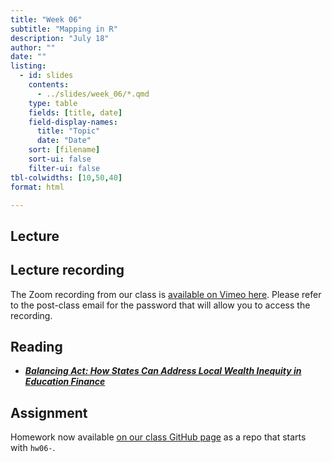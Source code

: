 ```yaml
---
title: "Week 06"
subtitle: "Mapping in R"
description: "July 18"
author: ""
date: ""
listing:
  - id: slides
    contents:
      - ../slides/week_06/*.qmd
    type: table
    fields: [title, date]
    field-display-names:
      title: "Topic"
      date: "Date"
    sort: [filename]
    sort-ui: false
    filter-ui: false
tbl-colwidths: [10,50,40]
format: html

---
```


## Lecture

::: {#slides}
:::


## Lecture recording

The Zoom recording from our class is [available on Vimeo here](https://vimeo.com/manage/videos/844348866/). Please refer to the post-class email for the password that will allow you to access the recording. 

## Reading

-  [***Balancing Act: How States Can Address Local Wealth Inequity in Education Finance***](https://bellwether.org/publications/balancing-act/)

## Assignment

Homework now available [on our class GitHub page](https://github.com/orgs/bw-training-summer23/repositories) as a repo that starts with `hw06-`.

